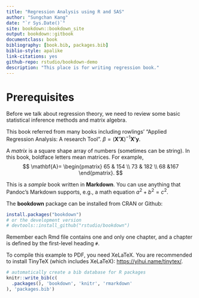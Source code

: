 ```yaml
--- 
title: "Regression Analysis using R and SAS"
author: "Sungchan Kang"
date: "`r Sys.Date()`"
site: bookdown::bookdown_site
output: bookdown::gitbook
documentclass: book
bibliography: [book.bib, packages.bib]
biblio-style: apalike
link-citations: yes
github-repo: rstudio/bookdown-demo
description: "This place is for writing regression book."
---
```


# Prerequisites

Before we talk about regression theory, we need to review some basic statistical inference methods and matrix algebra.

This book referred from many books including rowlings' "Applied Regression Analysis: A research Tool". $\beta=(\mathbf{X'X})^{-1}\mathbf{X'y}$.

A _matrix_ is a square shape array of numbers (sometimes can be string). In this book, boldface letters mean matrices. For example, 
$$
\mathbf{A}=
\begin{pmatrix}
65 & 154 \\
73 & 182 \\
68 &167
\end{pmatrix}.
$$



This is a _sample_ book written in **Markdown**. You can use anything that Pandoc's Markdown supports, e.g., a math equation $a^2 + b^2 = c^2$.

The **bookdown** package can be installed from CRAN or Github:

```r
install.packages("bookdown")
# or the development version
# devtools::install_github("rstudio/bookdown")
```

Remember each Rmd file contains one and only one chapter, and a chapter is defined by the first-level heading `#`.

To compile this example to PDF, you need XeLaTeX. You are recommended to install TinyTeX (which includes XeLaTeX): <https://yihui.name/tinytex/>.

```r
# automatically create a bib database for R packages
knitr::write_bib(c(
  .packages(), 'bookdown', 'knitr', 'rmarkdown'
), 'packages.bib')
```
